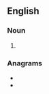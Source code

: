 ==English==

===Noun===
{{head|en|noun plural form}}

# {{plural of|aconite|lang=en}}

===Anagrams===
* {{l|en|canoeist}}
* {{l|en|sonicate}}